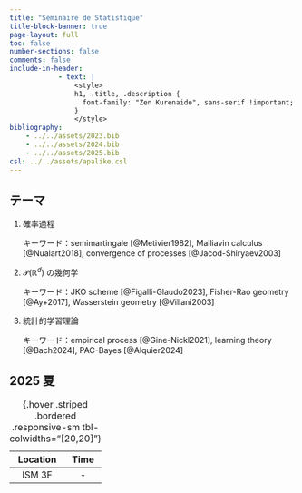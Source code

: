 ```yaml
---
title: "Séminaire de Statistique"
title-block-banner: true
page-layout: full
toc: false
number-sections: false
comments: false
include-in-header: 
            - text: |
                <style>
                h1, .title, .description {
                  font-family: "Zen Kurenaido", sans-serif !important;
                }
                </style>
bibliography: 
    - ../../assets/2023.bib
    - ../../assets/2024.bib
    - ../../assets/2025.bib
csl: ../../assets/apalike.csl
---
```


## テーマ

1. 確率過程

    <!-- 応用先：MCMC, SGD -->

    キーワード：semimartingale [@Metivier1982], Malliavin calculus [@Nualart2018], convergence of processes [@Jacod-Shiryaev2003]

2. $\mathcal{P}(\mathbb{R}^d)$ の幾何学

    キーワード：JKO scheme [@Figalli-Glaudo2023], Fisher-Rao geometry [@Ay+2017], Wasserstein geometry [@Villani2003]

    <!-- 応用先：SVGD [@Nusken2024], tempering path [@Chopin+2023] -->

3. 統計的学習理論

    キーワード：empirical process [@Gine-Nickl2021], learning theory [@Bach2024], PAC-Bayes [@Alquier2024]

    <!-- 応用先：汎化誤差解析 -->

## 2025 夏

| Location | Time |
|:-----:|:----:|
| ISM 3F | - |

: {.hover .striped .bordered .responsive-sm tbl-colwidths="[20,20]"}
